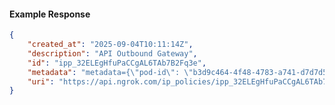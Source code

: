#### Example Response

```json
{
	"created_at": "2025-09-04T10:11:14Z",
	"description": "API Outbound Gateway",
	"id": "ipp_32ELEgHfuPaCCgAL6TAb7B2Fq3e",
	"metadata": "metadata={\"pod-id\": \"b3d9c464-4f48-4783-a741-d7d7d5db310f\"}",
	"uri": "https://api.ngrok.com/ip_policies/ipp_32ELEgHfuPaCCgAL6TAb7B2Fq3e"
}
```
